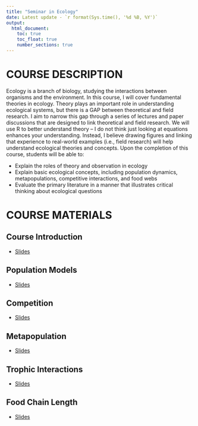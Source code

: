 ```yaml
---
title: "Seminar in Ecology"
date: Latest update - `r format(Sys.time(), '%d %B, %Y')`
output:
  html_document:
    toc: true
    toc_float: true
    number_sections: true
---
```


# COURSE DESCRIPTION

Ecology is a branch of biology, studying the interactions between organisms and the environment. In this course, I will cover fundamental theories in ecology. Theory plays an important role in understanding ecological systems, but there is a GAP between theoretical and field research. I aim to narrow this gap through a series of lectures and paper discussions that are designed to link theoretical and field research. We will use R to better understand theory – I do not think just looking at equations enhances your understanding. Instead, I believe drawing figures and linking that experience to real-world examples (i.e., field research) will help understand ecological theories and concepts. Upon the completion of this course, students will be able to:

- Explain the roles of theory and observation in ecology
- Explain basic ecological concepts, including population dynamics, metapopulations, competitive interactions, and food webs
- Evaluate the primary literature in a manner that illustrates critical thinking about ecological questions

# COURSE MATERIALS

## Course Introduction

- <a href="lecture01_introduction.html" target="_blank">Slides</a>

## Population Models

- <a href="lecture02_population-model.html" target="_blank">Slides</a>

## Competition

- <a href="lecture03_competition.html" target="_blank">Slides</a>

## Metapopulation

- <a href="lecture04_metapopulations.html" target="_blank">Slides</a>

## Trophic Interactions

- <a href="lecture05_trophic.html" target="_blank">Slides</a>

## Food Chain Length

- <a href="lecture06_foodchainlength.html" target="_blank">Slides</a>
